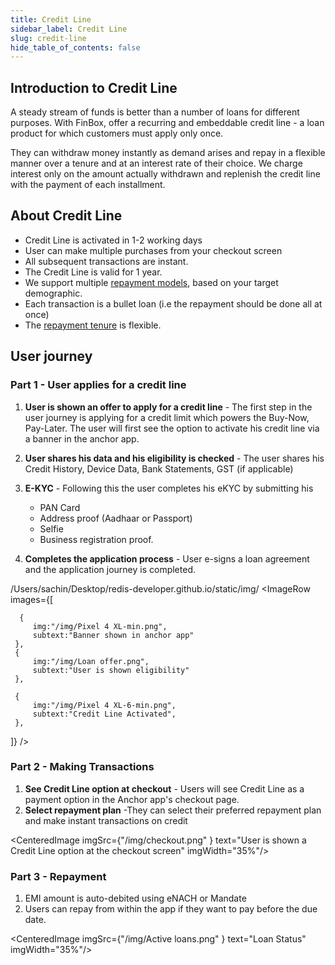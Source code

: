 ```yaml
---
title: Credit Line
sidebar_label: Credit Line
slug: credit-line
hide_table_of_contents: false
---
```







## Introduction to Credit Line

A steady stream of funds is better than a number of loans for different purposes. With FinBox, offer a recurring and embeddable credit line -  a loan product for which customers must apply only once. 

They can withdraw money instantly as demand arises and repay in a flexible manner over a tenure and at an interest rate of their choice. We charge interest only on the amount actually withdrawn and replenish the credit line with the payment of each installment.

## About Credit Line

* Credit Line is activated in 1-2 working days
* User can make multiple purchases from your checkout screen
* All subsequent transactions are instant.
* The Credit Line is valid for 1 year.
* We support multiple [repayment models](/product/nomenclature#repayment), based on your target demographic.
* Each transaction is a bullet loan (i.e the repayment should be done all at once)
* The [repayment tenure](/product/nomenclature#repayment) is flexible.

## User journey

### Part 1 - User applies for a credit line

1. **User is shown an offer to apply for a credit line** - The first step in the user journey is applying for a credit limit which powers the Buy-Now, Pay-Later. The user will first see the option to activate his credit line via a banner in the anchor app.

2. **User shares his data and his eligibility is checked** - The user shares his Credit History, Device Data, Bank Statements, GST (if applicable)
3. **E-KYC** - Following this the user completes his eKYC by submitting his 
    * PAN Card
    * Address proof  (Aadhaar or Passport)
    * Selfie 
    * Business registration proof.
4. **Completes the application process** - User e-signs a loan agreement and the application journey is completed.
<!---
<CenteredImage  imgSrc={"/img/AnchorX-credit.png" } text="Banner shown in anchor app" imgWidth="35%"/>
-->
/Users/sachin/Desktop/redis-developer.github.io/static/img/
<ImageRow
 images={[
  
      {
         img:"/img/Pixel 4 XL-min.png",
         subtext:"Banner shown in anchor app"
     },
     {
         img:"/img/Loan offer.png",
         subtext:"User is shown eligibility"
     },
    
     {
         img:"/img/Pixel 4 XL-6-min.png",
         subtext:"Credit Line Activated",
     },
 ]}
 />





### Part 2 - Making Transactions


1. **See Credit Line option at checkout** - Users will see Credit Line as a payment option in the Anchor app's checkout page. 
2. **Select repayment plan** -They can select their preferred repayment plan and make instant transactions on credit


<CenteredImage  imgSrc={"/img/checkout.png" } text="User is shown a Credit Line option at the checkout screen" imgWidth="35%"/>


### Part 3 - Repayment

1. EMI amount is auto-debited using eNACH or Mandate
2. Users can repay from within the app if they want to pay before the due date.

<CenteredImage  imgSrc={"/img/Active loans.png" } text="Loan Status" imgWidth="35%"/>


